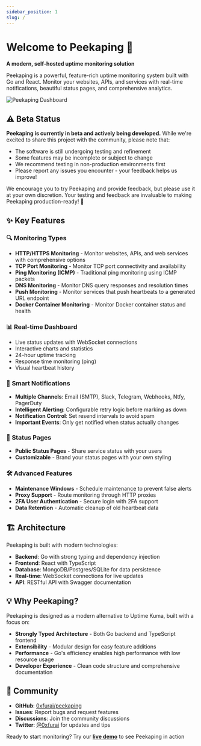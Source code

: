 ```yaml
---
sidebar_position: 1
slug: /
---
```


# Welcome to Peekaping 🚀

**A modern, self-hosted uptime monitoring solution**

Peekaping is a powerful, feature-rich uptime monitoring system built with Go and React. Monitor your websites, APIs, and services with real-time notifications, beautiful status pages, and comprehensive analytics.

![Peekaping Dashboard](/img/monitor.png)

## ⚠️ Beta Status

**Peekaping is currently in beta and actively being developed.** While we're excited to share this project with the community, please note that:

- The software is still undergoing testing and refinement
- Some features may be incomplete or subject to change
- We recommend testing in non-production environments first
- Please report any issues you encounter - your feedback helps us improve!

We encourage you to try Peekaping and provide feedback, but please use it at your own discretion. Your testing and feedback are invaluable to making Peekaping production-ready! 🚀

## ✨ Key Features

### 🔍 **Monitoring Types**
- **HTTP/HTTPS Monitoring** - Monitor websites, APIs, and web services with comprehensive options
- **TCP Port Monitoring** - Monitor TCP port connectivity and availability
- **Ping Monitoring (ICMP)** - Traditional ping monitoring using ICMP packets
- **DNS Monitoring** - Monitor DNS query responses and resolution times
- **Push Monitoring** - Monitor services that push heartbeats to a generated URL endpoint
- **Docker Container Monitoring** - Monitor Docker container status and health

### 📊 **Real-time Dashboard**
- Live status updates with WebSocket connections
- Interactive charts and statistics
- 24-hour uptime tracking
- Response time monitoring (ping)
- Visual heartbeat history

### 🔔 **Smart Notifications**
- **Multiple Channels**: Email (SMTP), Slack, Telegram, Webhooks, Ntfy, PagerDuty
- **Intelligent Alerting**: Configurable retry logic before marking as down
- **Notification Control**: Set resend intervals to avoid spam
- **Important Events**: Only get notified when status actually changes

### 📄 **Status Pages**
- **Public Status Pages** - Share service status with your users
- **Customizable** - Brand your status pages with your own styling

### 🛠 **Advanced Features**
- **Maintenance Windows** - Schedule maintenance to prevent false alerts
- **Proxy Support** - Route monitoring through HTTP proxies
- **2FA User Authentication** - Secure login with 2FA support
- **Data Retention** - Automatic cleanup of old heartbeat data

## 🏗 Architecture

Peekaping is built with modern technologies:

- **Backend**: Go with strong typing and dependency injection
- **Frontend**: React with TypeScript
- **Database**: MongoDB/Postgres/SQLite for data persistence
- **Real-time**: WebSocket connections for live updates
- **API**: RESTful API with Swagger documentation

## 💡 Why Peekaping?

Peekaping is designed as a modern alternative to Uptime Kuma, built with a focus on:

- **Strongly Typed Architecture** - Both Go backend and TypeScript frontend
- **Extensibility** - Modular design for easy feature additions
- **Performance** - Go's efficiency enables high performance with low resource usage
- **Developer Experience** - Clean code structure and comprehensive documentation


## 🤝 Community

- **GitHub**: [0xfurai/peekaping](https://github.com/0xfurai/peekaping)
- **Issues**: Report bugs and request features
- **Discussions**: Join the community discussions
- **Twitter**: [@0xfurai](https://x.com/0xfurai) for updates and tips

Ready to start monitoring? Try our [**live demo**](https://demo.peekaping.com) to see Peekaping in action
